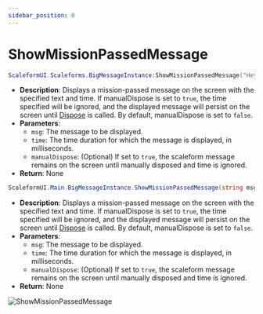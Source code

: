 ```yaml
---
sidebar_position: 0
---
```


# ShowMissionPassedMessage


<Tabs>

<TabItem value="lua" label="Lua">

```lua
ScaleformUI.Scaleforms.BigMessageInstance:ShowMissionPassedMessage("Hey this is a example", 5000, false)
```
- **Description**: Displays a mission-passed message on the screen with the specified text and time. If manualDispose is set to `true`, the time specified will be ignored, and the displayed message will persist on the screen until [Dispose](/scaleformui/docs/ScaleformUI/scaleforms/Dispose) is called. By default, manualDispose is set to `false`.
- **Parameters**:
  - `msg`: The message to be displayed.
  - `time`: The time duration for which the message is displayed, in milliseconds.
  - `manualDispose`: (Optional) If set to `true`, the scaleform message remains on the screen until manually disposed and time is ignored.
- **Return**: None

</TabItem>
<TabItem value="csharp" label="C#">

```csharp
ScaleformUI.Main.BigMessageInstance.ShowMissionPassedMessage(string msg, int time = 5000, bool manualDispose = false);
```
- **Description**: Displays a mission-passed message on the screen with the specified text and time. If manualDispose is set to `true`, the time specified will be ignored, and the displayed message will persist on the screen until [Dispose](/scaleformui/docs/ScaleformUI/scaleforms/Dispose) is called. By default, manualDispose is set to `false`.
- **Parameters**:
  - `msg`: The message to be displayed.
  - `time`: The time duration for which the message is displayed, in milliseconds.
  - `manualDispose`: (Optional) If set to `true`, the scaleform message remains on the screen until manually disposed and time is ignored.
- **Return**: None

</TabItem>
</Tabs>

![ShowMissionPassedMessage](https://i.imgur.com/ar94OHC.png)
